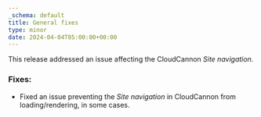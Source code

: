 ```yaml
---
_schema: default
title: General fixes
type: minor
date: 2024-04-04T05:00:00+00:00
---
```

This release addressed an issue affecting the CloudCannon *Site navigation.*

### Fixes:

* Fixed an issue preventing the *Site navigation* in CloudCannon from loading/rendering, in some cases.
